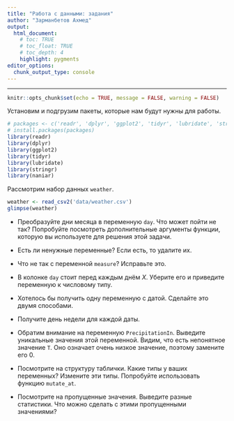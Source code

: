 ```yaml
---
title: "Работа с данными: задания"
author: "Зарманбетов Ахмед"
output: 
  html_document:
    # toc: TRUE
    # toc_float: TRUE
    # toc_depth: 4
    highlight: pygments
editor_options: 
  chunk_output_type: console
---
```

---

```r
knitr::opts_chunk$set(echo = TRUE, message = FALSE, warning = FALSE)
```

Установим и подгрузим пакеты, которые нам будут нужны для работы.

```r
# packages <- c('readr', 'dplyr', 'ggplot2', 'tidyr', 'lubridate', 'stringr', 'naniar')
# install.packages(packages)
library(readr)
library(dplyr)
library(ggplot2)
library(tidyr)
library(lubridate)
library(stringr)
library(naniar)
```

Рассмотрим набор данных `weather`.

```r
weather <- read_csv2('data/weather.csv')
glimpse(weather)
```

* Преобразуйте дни месяца в переменную `day`. Что может пойти не так? Попробуйте посмотреть дополнительные аргументы функции, которую вы используете для решения этой задачи.

* Есть ли ненужные переменные? Если есть, то удалите их.

* Что не так с переменной `measure`? Исправьте это.

* В колонке `day` стоит перед каждым днём *X*. Уберите его и приведите переменную к числовому типу.

* Хотелось бы получить одну переменную с датой. Сделайте это двумя способами.

* Получите день недели для каждой даты.

* Обратим внимание на переменную `PrecipitationIn`. Выведите уникальные значения этой переменной. Видим, что есть непонятное значение `T`. Оно означает очень низкое значение, поэтому замените его 0.

* Посмотрите на структуру таблички. Какие типы у ваших переменных? Измените эти типы. Попробуйте использовать функцию `mutate_at`.

* Посмотрите на пропущенные значения. Выведите разные статистики. Что можно сделать с этими пропущенными значениями?
